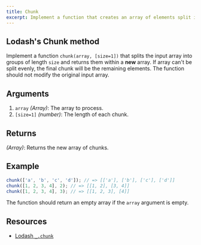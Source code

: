 ```yaml
---
title: Chunk
excerpt: Implement a function that creates an array of elements split into smaller groups of a specified size
---
```


## Lodash's Chunk method

Implement a function `chunk(array, [size=1])` that splits the input array into groups of length `size` and returns them within a **new** array. If array can't be split evenly, the final chunk will be the remaining elements. The function should not modify the original input array.

## Arguments

1. `array` _(Array)_: The array to process.
1. `[size=1]` _(number)_: The length of each chunk.

## Returns

_(Array)_: Returns the new array of chunks.

## Example

```js
chunk(['a', 'b', 'c', 'd']); // => [['a'], ['b'], ['c'], ['d']]
chunk([1, 2, 3, 4], 2); // => [[1, 2], [3, 4]]
chunk([1, 2, 3, 4], 3); // => [[1, 2, 3], [4]]
```

The function should return an empty array if the `array` argument is empty.

## Resources

- [Lodash `_.chunk`](https://lodash.com/docs/#chunk)
